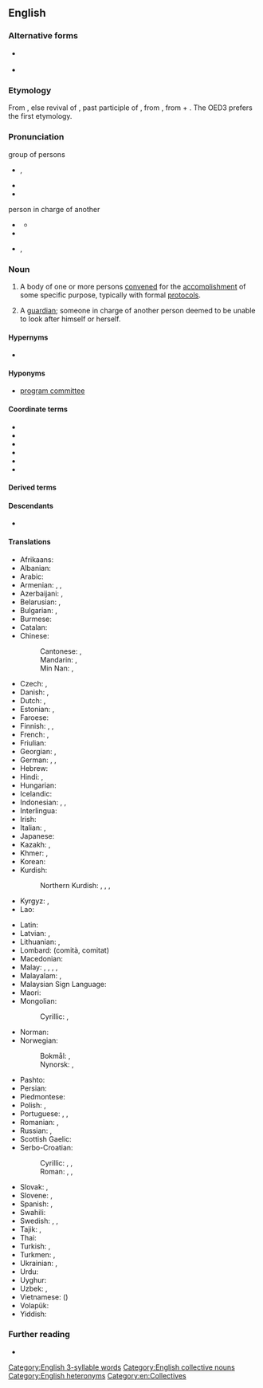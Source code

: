 ==English==

===Alternative forms===
* {{l|en|cttee}} {{qualifier|contraction}}
* {{l|en|cmte}} {{qualifier|contraction}}

===Etymology===
{{root|en|ine-pro|*mey- (change)}}
From {{suffix|en|commit|ee}}, else revival of {{der|en|xno|commite}}, past participle of {{m|fro|commettre||to commit}}, from {{der|en|la|committere}}, from {{m|la|con-||with}} + {{m|la|mittere||to send}}.  The OED3 prefers the first etymology.

===Pronunciation===
; group of persons
* {{enPR|kə-mĭtʹē}}, {{IPA|en|[kəˈmɪt.i]}}
* {{audio|en|en-us-committee.ogg|Audio (US)}}
* {{rhymes|en|ɪti|s=3}}

; person in charge of another
* {{a|UK}} {{IPA|en|[kɒmɪˈtiː]}}
** {{audio|en|LL-Q1860 (eng)-Vealhurl-commitee2.wav|Audio (UK)}}
* {{rhymes|en|iː|s=3}}
* {{a|US}} {{enPR|käm-ĭ-tēʹ}}, {{IPA|en|[kɑmɪˈtiː]}}

===Noun===
{{en-noun}}

# A body of one or more persons [[convene]]d for the [[accomplishment]] of some specific purpose, typically with formal [[protocol]]s.
#:{{ux|en|My uncle is on the '''committee'''.}}
# {{lb|en|archaic}} A [[guardian]]; someone in charge of another person deemed to be unable to look after himself or herself.

====Hypernyms====
* {{l|en|group#Noun}}

====Hyponyms====
* [[program committee]]

====Coordinate terms====
* {{l|en|council#Noun}}<!--Also often a holonym, but not always-->
* {{l|en|squad#Noun}}
* {{l|en|task force#Noun}}
* {{l|en|team#Noun}}
* {{l|en|workgroup#Noun}}
* {{l|en|working group#Noun}}

====Derived terms====
{{der3|en|by committee|committeeing|committeeman|committeepeople|committeeperson|committeeship|committeewoman|executive committee|executive committee|exploratory committee|God committee|itty bitty titty committee|multicommittee|standing committee|subcommittee|vigilance committee}}

====Descendants====
* {{desc|fr|comité|bor=1}} {{see desc}}

====Translations====
{{trans-top|group of persons convened for the accomplishment of some specific purpose}}
* Afrikaans: {{t|af|komitee}}
* Albanian: {{t+|sq|komitet|m}}
* Arabic: {{t|ar|لَجْنَة|f}}
* Armenian: {{t+|hy|հանձնախումբ}}, {{t+|hy|կոմիտե}}, {{t+|hy|հանձնաժողով}}
* Azerbaijani: {{t|az|komitə}}, {{t|az|komissiya}}
* Belarusian: {{t|be|камітэ́т|m}}, {{t|be|камі́сія|f}}
* Bulgarian: {{t+|bg|комите́т|m}}, {{t+|bg|коми́сия|f}}
* Burmese: {{t+|my|ကော်မတီ}}
* Catalan: {{t+|ca|comitè|m}}
* Chinese:
*: Cantonese: {{t|yue|委員會}}, {{t|yue|委员会|tr=wai2 jyun4 wui6-2}}
*: Mandarin: {{t+|cmn|委員會}}, {{t+|cmn|委员会|tr=wěiyuánhuì}}
*: Min Nan: {{t|nan|委員會}}, {{t|nan|委员会|tr=úi-oân-hōe}}
* Czech: {{t+|cs|výbor|m}}, {{t+|cs|komise|f}}
* Danish: {{t|da|komité|c}}, {{t|da|komite|c}}
* Dutch: {{t+|nl|comité|n}}, {{t+|nl|commissie|f}}
* Estonian: {{t|et|komitee}}, {{t+|et|komisjon}}
* Faroese: {{t|fo|nevnd|f}}
* Finnish: {{t+|fi|komitea}}, {{t+|fi|valiokunta}}, {{t+|fi|toimikunta}}
* French: {{t+|fr|comité|m}}, {{t+|fr|commission|f}}
* Friulian: {{t|fur|comitât|m}}
* Georgian: {{t|ka|კომიტეტი}}, {{t|ka|კომისია}}
* German: {{t+|de|Komitee|n}}, {{t+|de|Ausschuß|m}}, {{t+|de|Kommission|f}}
* Hebrew: {{t|he|וְעָדָה|f|tr=v'adá}}
* Hindi: {{t+|hi|समिति|f}}, {{t+|hi|कमेटी|f}}
* Hungarian: {{t+|hu|bizottság}}
* Icelandic: {{t+|is|nefnd|f}}
* Indonesian: {{t+|id|komite}}, {{t+|id|panitia}}, {{t+|id|panitera}}
* Interlingua: {{t|ia|committee}}
* Irish: {{t|ga|coiste|m}}
* Italian: {{t+|it|comitato|m}}, {{t+|it|commissione|f}}
* Japanese: {{t+|ja|委員会|tr=いいんかい, iinkai}}
* Kazakh: {{t|kk|комитет}}, {{t|kk|комиссия}}
* Khmer: {{t+|km|គណៈកម្មាធិការ}}, {{t+|km|គណៈកម្មការ}}
* Korean: {{t+|ko|위원회(委員會)}}
* Kurdish:
*: Northern Kurdish: {{t+|kmr|komîte|f}}, {{t+|kmr|deste|f}}, {{t+|kmr|lijne|f}}, {{t+|kmr|kom|f}}
* Kyrgyz: {{t+|ky|комитет}}, {{t|ky|комиссия}}
* Lao: {{t+|lo|ຄະນະກຳມະການ}}
{{trans-mid}}
* Latin: {{t|la|consilium|n}}
* Latvian: {{t|lv|komiteja|f}}, {{t|lv|komisija|f}}
* Lithuanian: {{t+|lt|komitetas|m}}, {{t|lt|komisija|f}}
* Lombard: {{t+|lmo|comitad|m}} (comità, comitat)
* Macedonian: {{t|mk|комите́т|m}}
* Malay: {{t+|ms|jawatankuasa}}, {{t|ms|panitia}}, {{t|ms|komite}}, {{t|ms|komiti}}, {{t|ms|lajnah}}
* Malayalam: {{t+|ml|സമിതി}}, {{t+|ml|കമ്മിറ്റി}}
* Malaysian Sign Language: {{t|xml|jawatankuasa}}
* Maori: {{t|mi|komiti}}
* Mongolian:
*: Cyrillic: {{t+|mn|хороо}}, {{t+|mn|комисс}}
* Norman: {{t|nrf|conmité|m}}
* Norwegian:
*: Bokmål: {{t+|nb|komité|m}}, {{t+|nb|komite|m}}
*: Nynorsk: {{t|nn|komité|m}}, {{t|nn|komite|m}}
* Pashto: {{t|ps|کمیټه|f|tr=komiṭa}}
* Persian: {{t+|fa|کمیته|tr=komite}}
* Piedmontese: {{t|pms|comità|m}}
* Polish: {{t+|pl|komitet|m}}, {{t+|pl|komisja|f}}
* Portuguese: {{t+|pt|comité|m}}, {{t+|pt|comitê|m}}, {{t+|pt|comissão|f}}
* Romanian: {{t+|ro|comitet|n}}, {{t+|ro|comisie|f}}
* Russian: {{t+|ru|комите́т|m}}, {{t+|ru|коми́ссия|f}}
* Scottish Gaelic: {{t|gd|comataidh|f}}
* Serbo-Croatian: {{t+|sh|odbor|n}}
*: Cyrillic: {{t|sh|комѝте̄т|m}}, {{t|sh|о̀дбор|m}}, {{t|sh|ча̑снӣштво|n}}
*: Roman: {{t+|sh|komìtēt|m}}, {{t+|sh|òdbor|m}}, {{t+|sh|čȃsnīštvo|n}}
* Slovak: {{t|sk|výbor|m}}, {{t|sk|komisia|f}}
* Slovene: {{t|sl|komite|m}}, {{t|sl|odbor|m}}
* Spanish: {{t+|es|comité|m}}, {{t+|es|comisión|f}}
* Swahili: {{t+|sw|kamati}}
* Swedish: {{t+|sv|nämnd|c}}, {{t+|sv|kommitté|c}}, {{t+|sv|utskott|n}}
* Tajik: {{t|tg|комитет}}, {{t+|tg|комиссия}}
* Thai: {{t|th|คณะกรรมการ}}
* Turkish: {{t+|tr|kurul}}, {{t+|tr|komite}}
* Turkmen: {{t|tk|komitet}}, {{t|tk|komissiýa}}
* Ukrainian: {{t+|uk|коміте́т|m}}, {{t+|uk|комі́сія|f}}
* Urdu: {{t|ur|کمیٹی|f|tr=kameṭī}}
* Uyghur: {{t|ug|كومىتېت}}
* Uzbek: {{t+|uz|komitet}}, {{t+|uz|komissiya}}
* Vietnamese: {{t+|vi|uỷ ban}} ({{t|vi|委班|sc=Hani}})
* Volapük: {{t+|vo|komitetanef}}
* Yiddish: {{t|yi|קאָמיטעט|m}}
{{trans-bottom}}

{{trans-see|guardian}}

===Further reading===
* {{pedia}}

[[Category:English 3-syllable words]]
[[Category:English collective nouns]]
[[Category:English heteronyms]]
[[Category:en:Collectives]]